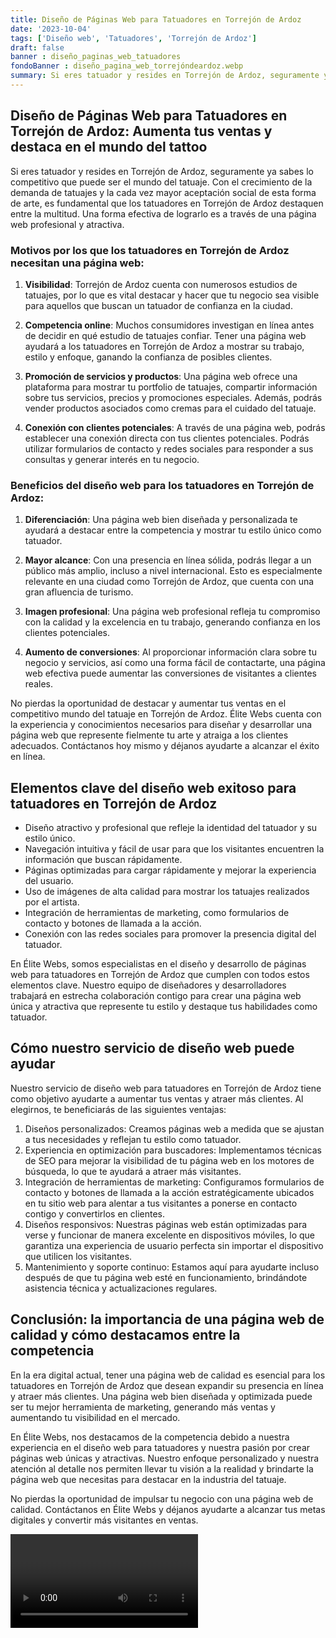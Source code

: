 ```yaml
---
title: Diseño de Páginas Web para Tatuadores en Torrejón de Ardoz
date: '2023-10-04'
tags: ['Diseño web', 'Tatuadores', 'Torrejón de Ardoz']
draft: false
banner : diseño_paginas_web_tatuadores
fondoBanner : diseño_pagina_web_torrejóndeardoz.webp
summary: Si eres tatuador y resides en Torrejón de Ardoz, seguramente ya sabes lo competitivo que puede ser el mundo del tatuaje. Con el crecimiento de la demanda de tatuajes y la cada vez mayor aceptación social de esta forma de arte, es fundamental que los tatuadores en Torrejón de Ardoz destaquen entre la multitud. Una forma efectiva de lograrlo es a través de una página web profesional y atractiva.
---
```


## Diseño de Páginas Web para Tatuadores en Torrejón de Ardoz: Aumenta tus ventas y destaca en el mundo del tattoo

Si eres tatuador y resides en Torrejón de Ardoz, seguramente ya sabes lo competitivo que puede ser el mundo del tatuaje. Con el crecimiento de la demanda de tatuajes y la cada vez mayor aceptación social de esta forma de arte, es fundamental que los tatuadores en Torrejón de Ardoz destaquen entre la multitud. Una forma efectiva de lograrlo es a través de una página web profesional y atractiva.

### Motivos por los que los tatuadores en Torrejón de Ardoz necesitan una página web:

1. **Visibilidad**: Torrejón de Ardoz cuenta con numerosos estudios de tatuajes, por lo que es vital destacar y hacer que tu negocio sea visible para aquellos que buscan un tatuador de confianza en la ciudad.

2. **Competencia online**: Muchos consumidores investigan en línea antes de decidir en qué estudio de tatuajes confiar. Tener una página web ayudará a los tatuadores en Torrejón de Ardoz a mostrar su trabajo, estilo y enfoque, ganando la confianza de posibles clientes.

3. **Promoción de servicios y productos**: Una página web ofrece una plataforma para mostrar tu portfolio de tatuajes, compartir información sobre tus servicios, precios y promociones especiales. Además, podrás vender productos asociados como cremas para el cuidado del tatuaje.

4. **Conexión con clientes potenciales**: A través de una página web, podrás establecer una conexión directa con tus clientes potenciales. Podrás utilizar formularios de contacto y redes sociales para responder a sus consultas y generar interés en tu negocio.

### Beneficios del diseño web para los tatuadores en Torrejón de Ardoz:

1. **Diferenciación**: Una página web bien diseñada y personalizada te ayudará a destacar entre la competencia y mostrar tu estilo único como tatuador.

2. **Mayor alcance**: Con una presencia en línea sólida, podrás llegar a un público más amplio, incluso a nivel internacional. Esto es especialmente relevante en una ciudad como Torrejón de Ardoz, que cuenta con una gran afluencia de turismo.

3. **Imagen profesional**: Una página web profesional refleja tu compromiso con la calidad y la excelencia en tu trabajo, generando confianza en los clientes potenciales.

4. **Aumento de conversiones**: Al proporcionar información clara sobre tu negocio y servicios, así como una forma fácil de contactarte, una página web efectiva puede aumentar las conversiones de visitantes a clientes reales.

No pierdas la oportunidad de destacar y aumentar tus ventas en el competitivo mundo del tatuaje en Torrejón de Ardoz. Élite Webs cuenta con la experiencia y conocimientos necesarios para diseñar y desarrollar una página web que represente fielmente tu arte y atraiga a los clientes adecuados. Contáctanos hoy mismo y déjanos ayudarte a alcanzar el éxito en línea.

<GifSeo />

<Cta />

## Elementos clave del diseño web exitoso para tatuadores en Torrejón de Ardoz

- Diseño atractivo y profesional que refleje la identidad del tatuador y su estilo único.
- Navegación intuitiva y fácil de usar para que los visitantes encuentren la información que buscan rápidamente.
- Páginas optimizadas para cargar rápidamente y mejorar la experiencia del usuario.
- Uso de imágenes de alta calidad para mostrar los tatuajes realizados por el artista.
- Integración de herramientas de marketing, como formularios de contacto y botones de llamada a la acción.
- Conexión con las redes sociales para promover la presencia digital del tatuador.

En Élite Webs, somos especialistas en el diseño y desarrollo de páginas web para tatuadores en Torrejón de Ardoz que cumplen con todos estos elementos clave. Nuestro equipo de diseñadores y desarrolladores trabajará en estrecha colaboración contigo para crear una página web única y atractiva que represente tu estilo y destaque tus habilidades como tatuador.

## Cómo nuestro servicio de diseño web puede ayudar

Nuestro servicio de diseño web para tatuadores en Torrejón de Ardoz tiene como objetivo ayudarte a aumentar tus ventas y atraer más clientes. Al elegirnos, te beneficiarás de las siguientes ventajas:

1. Diseños personalizados: Creamos páginas web a medida que se ajustan a tus necesidades y reflejan tu estilo como tatuador.
2. Experiencia en optimización para buscadores: Implementamos técnicas de SEO para mejorar la visibilidad de tu página web en los motores de búsqueda, lo que te ayudará a atraer más visitantes.
3. Integración de herramientas de marketing: Configuramos formularios de contacto y botones de llamada a la acción estratégicamente ubicados en tu sitio web para alentar a tus visitantes a ponerse en contacto contigo y convertirlos en clientes.
4. Diseños responsivos: Nuestras páginas web están optimizadas para verse y funcionar de manera excelente en dispositivos móviles, lo que garantiza una experiencia de usuario perfecta sin importar el dispositivo que utilicen los visitantes.
5. Mantenimiento y soporte continuo: Estamos aquí para ayudarte incluso después de que tu página web esté en funcionamiento, brindándote asistencia técnica y actualizaciones regulares.

## Conclusión: la importancia de una página web de calidad y cómo destacamos entre la competencia

En la era digital actual, tener una página web de calidad es esencial para los tatuadores en Torrejón de Ardoz que desean expandir su presencia en línea y atraer más clientes. Una página web bien diseñada y optimizada puede ser tu mejor herramienta de marketing, generando más ventas y aumentando tu visibilidad en el mercado.

En Élite Webs, nos destacamos de la competencia debido a nuestra experiencia en el diseño web para tatuadores y nuestra pasión por crear páginas web únicas y atractivas. Nuestro enfoque personalizado y nuestra atención al detalle nos permiten llevar tu visión a la realidad y brindarte la página web que necesitas para destacar en la industria del tatuaje.

No pierdas la oportunidad de impulsar tu negocio con una página web de calidad. Contáctanos en Élite Webs y déjanos ayudarte a alcanzar tus metas digitales y convertir más visitantes en ventas.

<Video />

<CtaBot job='Tatuadores' city='Torrejón de Ardoz'/>

<Gmaps query='Torrejón de Ardoz+españa+maps' />